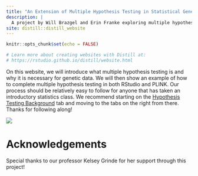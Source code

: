 ```yaml
---
title: "An Extension of Multiple Hypothesis Testing in Statistical Genetics"
description: |
  A project by Will Brazgel and Erin Franke exploring multiple hypothesis testing and using RStudio and PLINK to efficiently execute it on genetic data.
site: distill::distill_website
---
```


```r
knitr::opts_chunk$set(echo = FALSE)

# Learn more about creating websites with Distill at:
# https://rstudio.github.io/distill/website.html

```

On this website, we will introduce what multiple hypothesis testing is and why it is necessary for genetic data. We will then show an example of how to complete multiple hypothesis testing in both RStudio and PLINK. Our process should be relatively easy to follow for anyone that has taken an introductory statistics class. We recommend starting on the [Hypothesis Testing Background](https://multipletestingextension.netlify.app/multipletesting.html) tab and moving to the tabs on the right from there. Thanks for following along!

![](images/intro.png)

# Acknowledgements

Special thanks to our professor Kelsey Grinde for her support through this project!





